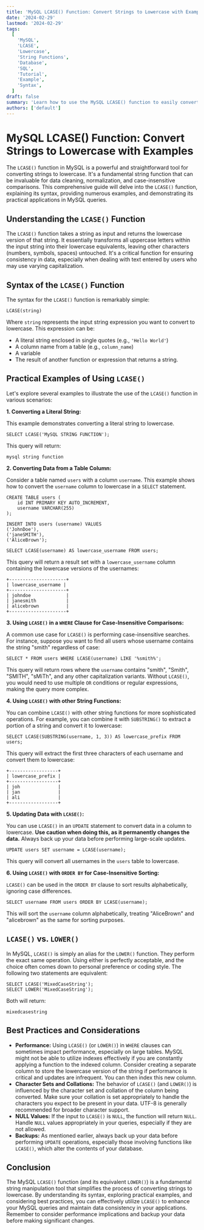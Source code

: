 ```yaml
---
title: 'MySQL LCASE() Function: Convert Strings to Lowercase with Examples'
date: '2024-02-29'
lastmod: '2024-02-29'
tags:
  [
    'MySQL',
    'LCASE',
    'Lowercase',
    'String Functions',
    'Database',
    'SQL',
    'Tutorial',
    'Example',
    'Syntax',
  ]
draft: false
summary: 'Learn how to use the MySQL LCASE() function to easily convert strings to lowercase. This comprehensive guide provides detailed explanations, practical examples, and best practices for using LCASE() in your MySQL queries.'
authors: ['default']
---
```


# MySQL LCASE() Function: Convert Strings to Lowercase with Examples

The `LCASE()` function in MySQL is a powerful and straightforward tool for converting strings to lowercase. It's a fundamental string function that can be invaluable for data cleaning, normalization, and case-insensitive comparisons. This comprehensive guide will delve into the `LCASE()` function, explaining its syntax, providing numerous examples, and demonstrating its practical applications in MySQL queries.

## Understanding the `LCASE()` Function

The `LCASE()` function takes a string as input and returns the lowercase version of that string. It essentially transforms all uppercase letters within the input string into their lowercase equivalents, leaving other characters (numbers, symbols, spaces) untouched. It's a critical function for ensuring consistency in data, especially when dealing with text entered by users who may use varying capitalization.

## Syntax of the `LCASE()` Function

The syntax for the `LCASE()` function is remarkably simple:

```plaintext
LCASE(string)
```

Where `string` represents the input string expression you want to convert to lowercase. This expression can be:

- A literal string enclosed in single quotes (e.g., `'Hello World'`)
- A column name from a table (e.g., `column_name`)
- A variable
- The result of another function or expression that returns a string.

## Practical Examples of Using `LCASE()`

Let's explore several examples to illustrate the use of the `LCASE()` function in various scenarios:

**1. Converting a Literal String:**

This example demonstrates converting a literal string to lowercase.

```plaintext
SELECT LCASE('MySQL STRING FUNCTION');
```

This query will return:

```
mysql string function
```

**2. Converting Data from a Table Column:**

Consider a table named `users` with a column `username`. This example shows how to convert the `username` column to lowercase in a `SELECT` statement.

```plaintext
CREATE TABLE users (
    id INT PRIMARY KEY AUTO_INCREMENT,
    username VARCHAR(255)
);

INSERT INTO users (username) VALUES
('JohnDoe'),
('janeSMITH'),
('AliceBrown');

SELECT LCASE(username) AS lowercase_username FROM users;
```

This query will return a result set with a `lowercase_username` column containing the lowercase versions of the usernames:

```
+---------------------+
| lowercase_username |
+---------------------+
| johndoe             |
| janesmith           |
| alicebrown          |
+---------------------+
```

**3. Using `LCASE()` in a `WHERE` Clause for Case-Insensitive Comparisons:**

A common use case for `LCASE()` is performing case-insensitive searches. For instance, suppose you want to find all users whose username contains the string "smith" regardless of case:

```plaintext
SELECT * FROM users WHERE LCASE(username) LIKE '%smith%';
```

This query will return rows where the `username` contains "smith", "Smith", "SMITH", "sMiTh", and any other capitalization variants. Without `LCASE()`, you would need to use multiple `OR` conditions or regular expressions, making the query more complex.

**4. Using `LCASE()` with other String Functions:**

You can combine `LCASE()` with other string functions for more sophisticated operations. For example, you can combine it with `SUBSTRING()` to extract a portion of a string and convert it to lowercase:

```plaintext
SELECT LCASE(SUBSTRING(username, 1, 3)) AS lowercase_prefix FROM users;
```

This query will extract the first three characters of each username and convert them to lowercase:

```
+------------------+
| lowercase_prefix |
+------------------+
| joh              |
| jan              |
| ali              |
+------------------+
```

**5. Updating Data with `LCASE()`:**

You can use `LCASE()` in an `UPDATE` statement to convert data in a column to lowercase. **Use caution when doing this, as it permanently changes the data.** Always back up your data before performing large-scale updates.

```plaintext
UPDATE users SET username = LCASE(username);
```

This query will convert all usernames in the `users` table to lowercase.

**6. Using `LCASE()` with `ORDER BY` for Case-Insensitive Sorting:**

`LCASE()` can be used in the `ORDER BY` clause to sort results alphabetically, ignoring case differences.

```plaintext
SELECT username FROM users ORDER BY LCASE(username);
```

This will sort the `username` column alphabetically, treating "AliceBrown" and "alicebrown" as the same for sorting purposes.

## `LCASE()` vs. `LOWER()`

In MySQL, `LCASE()` is simply an alias for the `LOWER()` function. They perform the exact same operation. Using either is perfectly acceptable, and the choice often comes down to personal preference or coding style. The following two statements are equivalent:

```plaintext
SELECT LCASE('MixedCaseString');
SELECT LOWER('MixedCaseString');
```

Both will return:

```
mixedcasestring
```

## Best Practices and Considerations

- **Performance:** Using `LCASE()` (or `LOWER()`) in `WHERE` clauses can sometimes impact performance, especially on large tables. MySQL might not be able to utilize indexes effectively if you are constantly applying a function to the indexed column. Consider creating a separate column to store the lowercase version of the string if performance is critical and updates are infrequent. You can then index this new column.
- **Character Sets and Collations:** The behavior of `LCASE()` (and `LOWER()`) is influenced by the character set and collation of the column being converted. Make sure your collation is set appropriately to handle the characters you expect to be present in your data. UTF-8 is generally recommended for broader character support.
- **NULL Values:** If the input to `LCASE()` is `NULL`, the function will return `NULL`. Handle `NULL` values appropriately in your queries, especially if they are not allowed.
- **Backups:** As mentioned earlier, always back up your data before performing `UPDATE` operations, especially those involving functions like `LCASE()`, which alter the contents of your database.

## Conclusion

The MySQL `LCASE()` function (and its equivalent `LOWER()`) is a fundamental string manipulation tool that simplifies the process of converting strings to lowercase. By understanding its syntax, exploring practical examples, and considering best practices, you can effectively utilize `LCASE()` to enhance your MySQL queries and maintain data consistency in your applications. Remember to consider performance implications and backup your data before making significant changes.
